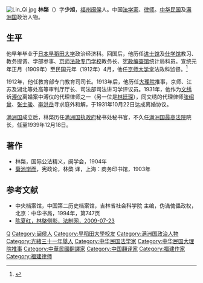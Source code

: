 {{Otheruses|subject=中国法学家|other=明朝天順年间進士|林棨 (天順進士)}}
[[File:Lin_Qi.jpg|thumb]]
'''林棨'''（{{bd|1885年||？|}}）字'''少旭'''，[[福州|福州]][[闽侯|闽侯]]人。中国[[法学家|法学家]]、[[律师|律师]]。[[中华民国|中华民国]]及[[满洲国|满洲国]]政治人物。

==生平==
他早年毕业于[[日本|日本]][[早稻田大学|早稻田大学]]政治经济科。回国后，他历任[[进士馆|进士馆]]及[[仕学馆|仕学馆]]教习、教务提调、学部参事、[[京师法政专门学校|京师法政专门学校]]教务长、[[宪政编查馆|宪政编查馆]]统计局科员。宣统元年正月（1909年）至民国元年（1912年）4月，他任[[京师大学堂|京师大学堂]]法政科监督。<ref>{{Cite web |url=http://www.law.pku.edu.cn/100/article_view.asp?id=751&menuid=20044264654511&menuname=%B0%D9%C4%EA%C0%FA%B3%CC-%B0%D9%C4%EA%BC%F2%CA%B7 |title=京师大学堂以来历任法政科监督、法科学长、法律门主任、法律系主任、法学院院长简介，北京大学法学院，于2012-2-1查阅 |access-date=2012-02-01 |archive-date=2006-10-27 |archive-url=https://web.archive.org/web/20061027080226/http://www.law.pku.edu.cn/100/article_view.asp?id=751&menuid=20044264654511&menuname=%B0%D9%C4%EA%C0%FA%B3%CC-%B0%D9%C4%EA%BC%F2%CA%B7 |dead-url=yes }}</ref>

1912年，他任教育部专门教育司司长。1913年后，他历任[[中华民国大理院|大理院]]推事，京师、江苏及湖北等处高等审判厅厅长、司法部司法讲习学评议员。1931年，他作为[[文绣|文绣]]诉[[溥仪|溥仪]]离婚案中溥仪的代理律师之一（另一位是[[林廷琛_(律师)|林廷琛]]），同文绣的代理律师[[张绍曾_(律师)|张绍曾]]、[[张士骏|张士骏]]、[[李洪岳|李洪岳]]寻求庭外和解，于1931年10月22日达成离婚协议。

[[满洲国|满洲国]]成立后，林棨历任[[满洲国执政府|满洲国执政府]]秘书处秘书官，不久任[[满洲国最高法院|满洲国最高法院]]院长，任至1939年12月18日。

==著作==
*林棨，国际公法精义，闽学会，1904年
*[[菊池学而|菊池学而]]，宪政论，林棨 译，上海：商务印书馆，1903年


==参考文献==
{{reflist}}
*中央档案馆，中国第二历史档案馆，吉林省社会科学院 主编，伪滿傀儡政权，北京：中华书局，1994年，第747页
*[http://www.legaldaily.com.cn/zmbm/content/2009-07/23/content_1127423.htm 陈夏红，林棨侧影，法制网，2009-07-23] {{Wayback|url=http://www.legaldaily.com.cn/zmbm/content/2009-07/23/content_1127423.htm |date=20141112165926 }}

{{清朝欽命憲政編查館職官}}
{{DEFAULTSORT:Lin林}}
[[Category:林姓|Q]]
[[Category:闽侯人|Category:闽侯人]]
[[Category:早稻田大學校友|Category:早稻田大學校友]]
[[Category:满洲国政治人物|Category:满洲国政治人物]]
[[Category:光緒三十一年舉人|Category:光緒三十一年舉人]]
[[Category:中华民国法学家|Category:中华民国法学家]]
[[Category:中华民国大理院推事|Category:中华民国大理院推事]]
[[Category:中華民國翻譯家|Category:中華民國翻譯家]]
[[Category:中国翻译家|Category:中国翻译家]]
[[Category:福建作家|Category:福建作家]]
[[Category:福建律师|Category:福建律师]]